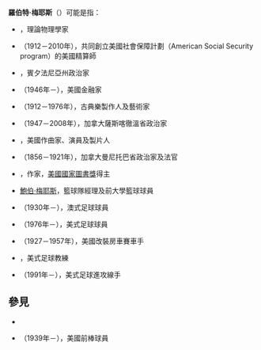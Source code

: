 '''羅伯特·梅耶斯'''（{{lang-en|'''Robert Myers'''}}）可能是指：

*{{le|羅伯特·梅耶斯 (物理學家)|Robert Myers (physicist)|羅伯特·梅耶斯}}，理論物理學家
*{{le|羅伯特·J·梅耶斯|Robert J. Myers}}（1912－2010年），共同創立美國社會保障計劃（American Social Security program）的美國精算師 
*{{le|羅伯特·L·梅耶斯 (政治家)|Robert L. Myers (politician)|羅伯特·梅耶斯}}，賓夕法尼亞州政治家
*{{le|羅伯特·E·梅耶斯 (商人)|Robert E. Myers (businessman)|羅伯特·梅耶斯}}（1946年－），美國金融家
*{{le|羅伯特·E·梅耶斯 (唱片製作人)|Robert E. Myers (record producer)}}（1912－1976年），古典樂製作人及藝術家
*{{le|羅伯特·愛德華·威廉·梅耶斯|Robert Edward William Myers}}（1947－2008年），加拿大薩斯喀徹溫省政治家
*{{le|羅伯特·埃俄羅斯·梅耶斯|Robert ÆOLUS Myers}}，美國作曲家、演員及製片人
*{{le|羅伯特·希爾·梅耶斯|Robert Hill Myers}}（1856－1921年），加拿大曼尼托巴省政治家及法官
*{{le|羅伯特·曼森·梅耶斯|Robert Manson Myers}}，作家，[[美國國家圖書獎|美國國家圖書獎]]得主
*[[鮑伯·梅耶斯|鮑伯·梅耶斯]]，籃球隊經理及前大學籃球球員
*{{le|鮑伯·梅耶斯 (足球員)|Bob Myers (footballer)}}（1930年－），澳式足球球員
*{{le|鮑比·梅耶斯 (美式足球員)|Bobby Myers (American football)}}（1976年－），美式足球球員
*{{le|鮑比·梅耶斯 (賽車手)|Bobby Myers (racing driver)}}（1927－1957年），美國改裝房車賽車手
*{{le|羅伯特·L·梅耶斯 (教練)|Robert L. Myers (coach)}}，美式足球教練
*{{le|羅伯特·梅耶斯 (進攻線手)|Robert Myers (offensive lineman)}}（1991年－），美式足球進攻線手
==參見==
*{{le|羅伯特·邁爾斯 (消歧義)|Robert Meyers (disambiguation)}}
*{{le|鮑伯·梅耶|Bob Meyer}}（1939年－），美國前棒球員

{{Disambiguation|Myers, Robert|Cat=六字人名譯名消歧義}}